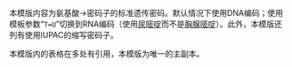 本模版内容为氨基酸→密码子的标准遗传密码。默认情况下使用DNA编码；使用模板参数“<code>T=U</code>”切换到RNA编码（使用[[尿嘧啶]]而不是[[胸腺嘧啶]]）。此外，本模版还列有使用IUPAC{{link-en|核酸符号|nucleic acid notation}}的缩写密码子。

本模版内的表格在多处有引用，本模版为唯一的主副本。